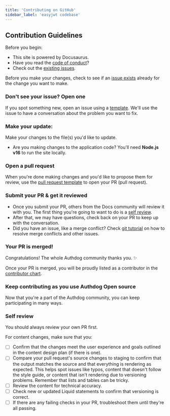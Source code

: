 ```yaml
---
title: 'Contributing on GitHub'
sidebar_label: 'easyjwt codebase'
---
```


## Contribution Guidelines

Before you begin:
- This site is powered by Docusaurus.
- Have you read the [code of conduct](https://github.com/authdog/easyjwt/blob/master/CODE_OF_CONDUCT.md)?
- Check out the [existing issues](https://github.com/authdog/easyjwt/issues).


Before you make your changes, check to see if an [issue exists](https://github.com/authdog/easyjwt/issues/) already for the change you want to make.

### Don't see your issue? Open one

If you spot something new, open an issue using a [template](https://github.com/authdog/easyjwt/issues/new/choose). We'll use the issue to have a conversation about the problem you want to fix.


### Make your update:
Make your changes to the file(s) you'd like to update.
  - Are you making changes to the application code? You'll need **Node.js v16** to run the site locally.
### Open a pull request
When you're done making changes and you'd like to propose them for review, use the [pull request template](#pull-request-template) to open your PR (pull request).

### Submit your PR & get it reviewed
- Once you submit your PR, others from the Docs community will review it with you. The first thing you're going to want to do is a [self review](#self-review).
- After that, we may have questions, check back on your PR to keep up with the conversation.
- Did you have an issue, like a merge conflict? Check [git tutorial](https://lab.github.com/githubtraining/managing-merge-conflicts) on how to resolve merge conflicts and other issues.

### Your PR is merged!
Congratulations! The whole Authdog community thanks you. :sparkles:

Once your PR is merged, you will be proudly listed as a contributor in the [contributor chart](https://github.com/authdog/easyjwt/contributors).

### Keep contributing as you use Authdog Open source

Now that you're a part of the Authdog community, you can keep participating in many ways.

### Self review
You should always review your own PR first.

For content changes, make sure that you:
- [ ] Confirm that the changes meet the user experience and goals outlined in the content design plan (if there is one).
- [ ] Compare your pull request's source changes to staging to confirm that the output matches the source and that everything is rendering as expected. This helps spot issues like typos, content that doesn't follow the style guide, or content that isn't rendering due to versioning problems. Remember that lists and tables can be tricky.
- [ ] Review the content for technical accuracy.
- [ ] Check new or updated Liquid statements to confirm that versioning is correct.
- [ ] If there are any failing checks in your PR, troubleshoot them until they're all passing.